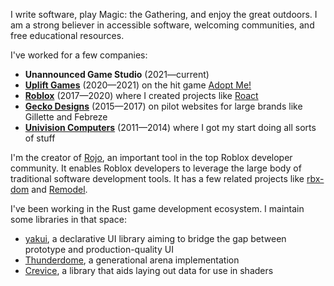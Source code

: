 I write software, play Magic: the Gathering, and enjoy the great outdoors. I am a strong believer in accessible software, welcoming communities, and free educational resources.

I've worked for a few companies:

* **Unannounced Game Studio** (2021—current)
* [**Uplift Games**](https://uplift.games) (2020—2021) on the hit game [Adopt Me!](https://playadopt.me)
* [**Roblox**](https://www.roblox.com) (2017—2020) where I created projects like [Roact](https://github.com/Roblox/roact)
* [**Gecko Designs**](https://www.geckodesigns.com) (2015—2017) on pilot websites for large brands like Gillette and Febreze
* [**Univision Computers**](https://univisioncomputers.com) (2011—2014) where I got my start doing all sorts of stuff

I'm the creator of [Rojo](https://github.com/rojo-rbx/rojo), an important tool in the top Roblox developer community. It enables Roblox developers to leverage the large body of traditional software development tools. It has a few related projects like [rbx-dom](https://github.com/rojo-rbx/rbx-dom) and [Remodel](https://github.com/rojo-rbx/remodel).

I've been working in the Rust game development ecosystem. I maintain some libraries in that space:
* [yakui](https://github.com/LPGhatguy/yakui), a declarative UI library aiming to bridge the gap between prototype and production-quality UI
* [Thunderdome](https://github.com/LPGhatguy/thunderdome), a generational arena implementation
* [Crevice](https://github.com/LPGhatguy/crevice), a library that aids laying out data for use in shaders
